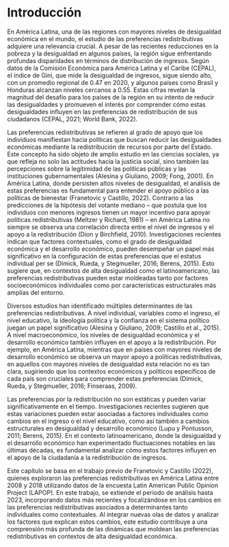 # Introducción

En América Latina, una de las regiones con mayores niveles de desigualdad económica en el mundo, el estudio de las preferencias redistributivas adquiere una relevancia crucial. A pesar de las recientes reducciones en la pobreza y la desigualdad en algunos países, la región sigue enfrentando profundas disparidades en términos de distribución de ingresos. Según datos de la Comisión Económica para América Latina y el Caribe (CEPAL), el índice de Gini, que mide la desigualdad de ingresos, sigue siendo alto, con un promedio regional de 0.47 en 2020, y algunos países como Brasil y Honduras alcanzan niveles cercanos a 0.55. Estas cifras revelan la magnitud del desafío para los países de la región en su intento de reducir las desigualdades y promueven el interés por comprender cómo estas desigualdades influyen en las preferencias de redistribución de sus ciudadanos (CEPAL, 2021; World Bank, 2022).

Las preferencias redistributivas se refieren al grado de apoyo que los individuos manifiestan hacia políticas que buscan reducir las desigualdades económicas mediante la redistribución de recursos por parte del Estado. Este concepto ha sido objeto de amplio estudio en las ciencias sociales, ya que refleja no solo las actitudes hacia la justicia social, sino también las percepciones sobre la legitimidad de las políticas públicas y las instituciones gubernamentales (Alesina y Giuliano, 2009; Fong, 2001). En América Latina, donde persisten altos niveles de desigualdad, el análisis de estas preferencias es fundamental para entender el apoyo público a las políticas de bienestar (Franetovic y Castillo, 2022). Contrario a las predicciones de la hipótesis del votante mediano -- que postula que los individuos con menores ingresos tienen un mayor incentivo para apoyar políticas redistributivas (Meltzer y Richard, 1981) -- en América Latina no siempre se observa una correlación directa entre el nivel de ingresos y el apoyo a la redistribución (Dion y Birchfield, 2010). Investigaciones recientes indican que factores contextuales, como el grado de desigualdad económica y el desarrollo económico, pueden desempeñar un papel más significativo en la configuración de estas preferencias que el estatus individual per se (Dimick, Rueda, y Stegmueller, 2016; Berens, 2015). Esto sugiere que, en contextos de alta desigualdad como el latinoamericano, las preferencias redistributivas pueden estar moldeadas tanto por factores socioeconómicos individuales como por características estructurales más amplias del entorno.

Diversos estudios han identificado múltiples determinantes de las preferencias redistributivas. A nivel individual, variables como el ingreso, el nivel educativo, la ideología política y la confianza en el sistema político juegan un papel significativo (Alesina y Giuliano, 2009; Castillo et al., 2015). A nivel macroeconómico, los niveles de desigualdad económica y el desarrollo económico también influyen en el apoyo a la redistribución. Por ejemplo, en América Latina, mientras que en países con mayores niveles de desarrollo económico se observa un mayor apoyo a políticas redistributivas, en aquellos con mayores niveles de desigualdad esta relación no es tan clara, sugiriendo que los contextos económicos y políticos específicos de cada país son cruciales para comprender estas preferencias (Dimick, Rueda, y Stegmueller, 2016; Finseraas, 2009).

Las preferencias por la redistribución no son estáticas y pueden variar significativamente en el tiempo. Investigaciones recientes sugieren que estas variaciones pueden estar asociadas a factores individuales como cambios en el ingreso o el nivel educativo, como así también a cambios estructurales en desigualdad y desarrollo económico (Lupu y Pontusson, 2011; Berens, 2015). En el contexto latinoamericano, donde la desigualdad y el desarrollo económico han experimentado fluctuaciones notables en las últimas décadas, es fundamental analizar cómo estos factores influyen en el apoyo de la ciudadanía a la redistribución de ingresos.

Este capítulo se basa en el trabajo previo de Franetovic y Castillo (2022), quienes exploraron las preferencias redistributivas en América Latina entre 2008 y 2018 utilizando datos de la encuesta Latin American Public Opinion Project (LAPOP). En este trabajo, se extiende el periodo de análisis hasta 2023, incorporando datos más recientes y focalizándose en los cambios en las preferencias redistributivas asociados a determinantes tanto individuales como  contextuales. Al integrar nuevas olas de datos y analizar los factores que explican estos cambios, este estudio contribuye a una comprensión más profunda de las dinámicas que moldean las preferencias redistributivas en contextos de alta desigualdad económica.